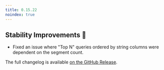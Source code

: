 ```yaml
---
title: 0.15.22
noindex: true
---
```


## Stability Improvements 💪

- Fixed an issue where "Top N" queries ordered by string columns were dependent on the segment count.

The full changelog is available [on the GitHub Release](https://github.com/paradedb/paradedb/releases/tag/v0.15.22).

